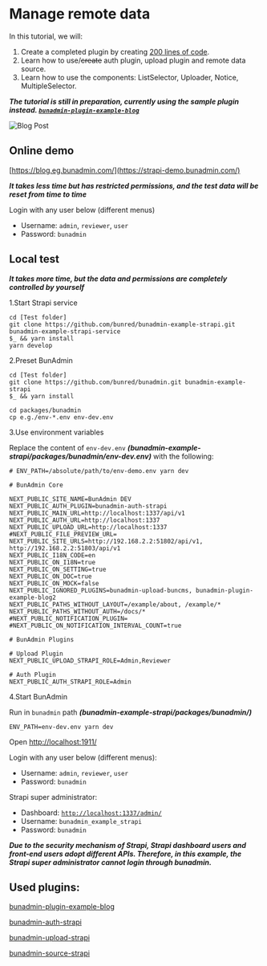 # Manage remote data
In this tutorial, we will:

1. Create a completed plugin by creating [200 lines of code](https://github.com/bunred/bunadmin/tree/master/plugins/bunadmin-plugin-example-blog/post).
2. Learn how to use/~~create~~ auth plugin, upload plugin and remote data source.
4. Learn how to use the components: ListSelector, Uploader, Notice, MultipleSelector.

***The tutorial is still in preparation, currently using the sample plugin instead. [`bunadmin-plugin-example-blog`](https://github.com/bunred/bunadmin/tree/master/plugins/bunadmin-plugin-example-blog)***

![Blog Post](https://gblobscdn.gitbook.com/assets%2F-M1ZbjnBaWO_NJOdj8_A%2F-MHlKrSo5A7uYDJDV45k%2F-MHlKxF4-lohTzN3gsiA%2Fblog-post-strapi.png)

## Online demo
[https://blog.eg.bunadmin.com/](https://strapi-demo.bunadmin.com/)

***It takes less time but has restricted permissions, and the test data will be reset from time to time***

Login with any user below (different menus)
- Username: `admin`, `reviewer`, `user`
- Password: `bunadmin`

## Local test
***It takes more time, but the data and permissions are completely controlled by yourself***

1.Start Strapi service
``` shell
cd [Test folder]
git clone https://github.com/bunred/bunadmin-example-strapi.git bunadmin-example-strapi-service
$_ && yarn install
yarn develop
```

2.Preset BunAdmin
``` shell
cd [Test folder]
git clone https://github.com/bunred/bunadmin.git bunadmin-example-strapi
$_ && yarn install

cd packages/bunadmin
cp e.g./env-*.env env-dev.env
```

3.Use environment variables

Replace the content of `env-dev.env` ***(bunadmin-example-strapi/packages/bunadmin/env-dev.env)*** with the following:
``` shell
# ENV_PATH=/absolute/path/to/env-demo.env yarn dev

# BunAdmin Core

NEXT_PUBLIC_SITE_NAME=BunAdmin DEV
NEXT_PUBLIC_AUTH_PLUGIN=bunadmin-auth-strapi
NEXT_PUBLIC_MAIN_URL=http://localhost:1337/api/v1
NEXT_PUBLIC_AUTH_URL=http://localhost:1337
NEXT_PUBLIC_UPLOAD_URL=http://localhost:1337
#NEXT_PUBLIC_FILE_PREVIEW_URL=
NEXT_PUBLIC_SITE_URLS=http://192.168.2.2:51802/api/v1, http://192.168.2.2:51803/api/v1
NEXT_PUBLIC_I18N_CODE=en
NEXT_PUBLIC_ON_I18N=true
NEXT_PUBLIC_ON_SETTING=true
NEXT_PUBLIC_ON_DOC=true
NEXT_PUBLIC_ON_MOCK=false
NEXT_PUBLIC_IGNORED_PLUGINS=bunadmin-upload-buncms, bunadmin-plugin-example-blog2
NEXT_PUBLIC_PATHS_WITHOUT_LAYOUT=/example/about, /example/*
NEXT_PUBLIC_PATHS_WITHOUT_AUTH=/docs/*
#NEXT_PUBLIC_NOTIFICATION_PLUGIN=
#NEXT_PUBLIC_ON_NOTIFICATION_INTERVAL_COUNT=true

# BunAdmin Plugins

# Upload Plugin
NEXT_PUBLIC_UPLOAD_STRAPI_ROLE=Admin,Reviewer

# Auth Plugin
NEXT_PUBLIC_AUTH_STRAPI_ROLE=Admin

```

4.Start BunAdmin

Run in `bunadmin` path ***(bunadmin-example-strapi/packages/bunadmin/)***
```shell script
ENV_PATH=env-dev.env yarn dev
```

Open [http://localhost:1911/](http://localhost:1911/)

Login with any user below (different menus):
- Username: `admin`, `reviewer`, `user`
- Password: `bunadmin`

Strapi super administrator:
- Dashboard: [`http://localhost:1337/admin/`](http://localhost:1337/admin/)
- Username: `bunadmin_example_strapi`
- Password: `bunadmin`

***Due to the security mechanism of Strapi, Strapi dashboard users and front-end users adopt different APIs. Therefore, in this example, the Strapi super administrator cannot login through bunadmin.***

## Used plugins:

[bunadmin-plugin-example-blog](https://github.com/bunred/bunadmin/tree/master/plugins/bunadmin-plugin-example-blog)

[bunadmin-auth-strapi](https://github.com/bunred/bunadmin/tree/master/plugins/bunadmin-auth-strapi)

[bunadmin-upload-strapi](https://github.com/bunred/bunadmin/tree/master/plugins/bunadmin-upload-strapi)

[bunadmin-source-strapi](https://github.com/bunred/bunadmin/tree/master/packages/bunadmin-source-strapi)
